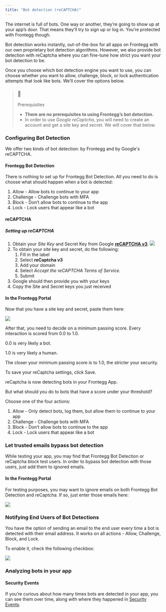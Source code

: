 ```yaml
---
title: "Bot detection (reCAPTCHA)"
---
```


The internet is full of bots. One way or another, they’re going to show up at your app’s door. That means they’ll try to sign up or log in. You’re protected with Frontegg though.

Bot detection works instantly, out-of-the-box for all apps on Frontegg with our own proprietary bot detection algorithms. However, we also provide bot detection with reCaptcha where you can fine-tune how strict you want your bot detection to be.

Once you choose which bot detection engine you want to use, you can choose whether you want to allow, challenge, block, or lock authentication attempts that look like bots. We’ll cover the options below.

> ### 🚧
> 
> Prerequisites
> 
> * **There are no prerequisites to using Frontegg’s bot detection.**
> * In order to use _Google reCaptcha_, you will need to create an account and get a site key and secret. We will cover that below.

### Configuring Bot Detection

We offer two kinds of bot detection: by Frontegg and by Google's reCAPTCHA.

#### Frontegg Bot Detection

There is nothing to set up for Frontegg Bot Detection. All you need to do is choose what should happen when a bot is detected:

1. Allow - Allow bots to continue to your app
2. Challenge - Challenge bots with MFA
3. Block - Don’t allow bots to continue to the app
4. Lock - Lock users that appear like a bot

#### reCAPTCHA

##### Setting up reCAPTCHA

1. Obtain your _Site Key_ and Secret Key from Google **[reCAPTCHA v3](https://www.google.com/recaptcha/admin/create)**.
![](/images/0306d70-recaptcha.png) 
1. To obtain your site key and secret, do the following:  
   1. Fill in the label  
   2. Select **reCaptcha v3**  
   3. Add your domain  
   4. Select _Accept the reCAPTCHA Terms of Service_.  
   5. Submit
2. Google should then provide you with your keys
3. Copy the Site and Secret keys you just received

#### In the Frontegg Portal

Now that you have a site key and secret, paste them here:

![](/images/2f172b1-Screenshot_2023-09-10_at_14.26.57.png) 

After that, you need to decide on a minimum passing score. Every interaction is scored from 0.0 to 1.0\. 

0.0 is very likely a bot. 

1.0 is very likely a human.

The closer your minimum passing score is to 1.0, the stricter your security.

To save your reCaptcha settings, click Save.

reCaptcha is now detecting bots in your Frontegg App.

But what should you do to bots that have a score under your threshold? 

Choose one of the four actions:

1. Allow - Only detect bots, log them, but allow them to continue to your app
2. Challenge - Challenge bots with MFA
3. Block - Don’t allow bots to continue to the app
4. Lock - Lock users that appear like a bot

### Let trusted emails bypass bot detection

While testing your app, you may find that Frontegg Bot Detection or reCaptcha block test users. In order to bypass bot detection with those users, just add them to ignored emails.

#### In the Frontegg Portal

For testing purposes, you may want to ignore emails on both Frontegg Bot Detection and reCaptcha. If so, just enter those emails here:

![](/images/37af5ce-Screenshot_2023-09-10_at_19.28.22.png) 

### Notifying End Users of Bot Detections

You have the option of sending an email to the end user every time a bot is detected with their email address. It works on all actions - Allow, Challenge, Block, and Lock.

To enable it, check the following checkbox: 

![](/images/6ad8178-Screenshot_2023-09-10_at_14.27.17.png) 

### Analyzing bots in your app

#### Security Events

If you’re curious about how many times bots are detected in your app, you can see them over time, along with where they happened in [Security Events](/docs/security-events).
